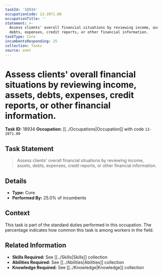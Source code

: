 ```yaml
---
taskId: '18934'
occupationCode: 13-2071.00
occupationTitle: ''
statement: >-
  Assess clients' overall financial situations by reviewing income, assets,
  debts, expenses, credit reports, or other financial information.
taskType: Core
incumbentsResponding: 25
collection: Tasks
source: onet
---
```

# Assess clients' overall financial situations by reviewing income, assets, debts, expenses, credit reports, or other financial information.

**Task ID:** 18934
**Occupation:** [[../Occupations|Occupation]] with code `13-2071.00`

## Task Statement

> Assess clients' overall financial situations by reviewing income, assets, debts, expenses, credit reports, or other financial information.

## Details

- **Type:** Core
- **Performed By:** 25.0% of incumbents

## Context

This task is part of the standard duties performed in this occupation. The percentage indicates how common this task is among workers in the field.

## Related Information

- **Skills Required:** See [[../Skills|Skills]] collection
- **Abilities Required:** See [[../Abilities|Abilities]] collection
- **Knowledge Required:** See [[../Knowledge|Knowledge]] collection
